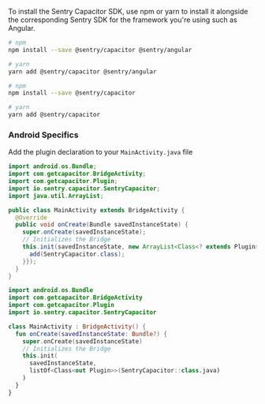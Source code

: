 To install the Sentry Capacitor SDK, use npm or yarn to install it alongside the corresponding Sentry SDK for the framework you're using such as Angular.

```bash {tabTitle:Angular}
# npm
npm install --save @sentry/capacitor @sentry/angular

# yarn
yarn add @sentry/capacitor @sentry/angular
```

```bash {tabTitle:Other Frameworks}
# npm
npm install --save @sentry/capacitor

# yarn
yarn add @sentry/capacitor
```

### Android Specifics

Add the plugin declaration to your `MainActivity.java` file

```java {filename:MainActivity.java}
import android.os.Bundle;
import com.getcapacitor.BridgeActivity;
import com.getcapacitor.Plugin;
import io.sentry.capacitor.SentryCapacitor;
import java.util.ArrayList;

public class MainActivity extends BridgeActivity {
  @Override
  public void onCreate(Bundle savedInstanceState) {
    super.onCreate(savedInstanceState);
    // Initializes the Bridge
    this.init(savedInstanceState, new ArrayList<Class<? extends Plugin>>() {{
      add(SentryCapacitor.class);
    }});
  }
}
```

```kotlin
import android.os.Bundle
import com.getcapacitor.BridgeActivity
import com.getcapacitor.Plugin
import io.sentry.capacitor.SentryCapacitor

class MainActivity : BridgeActivity() {
  fun onCreate(savedInstanceState: Bundle?) {
    super.onCreate(savedInstanceState)
    // Initializes the Bridge
    this.init(
      savedInstanceState,
      listOf<Class<out Plugin>>(SentryCapacitor::class.java)
    )
  }
}
```
